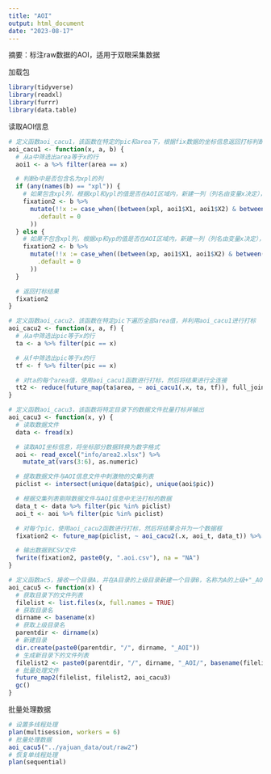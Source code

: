 ```yaml
---
title: "AOI"
output: html_document
date: "2023-08-17"
---
```

摘要：标注raw数据的AOI，适用于双眼采集数据

加载包
```r
library(tidyverse)
library(readxl)
library(furrr)
library(data.table)
```

读取AOI信息
```r
# 定义函数aoi_cacu1，该函数在特定的pic和area下，根据fix数据的坐标信息返回打标判断
aoi_cacu1 <- function(x, a, b) {
  # 从a中筛选出area等于x的行
  aoi1 <- a %>% filter(area == x)

  # 判断b中是否包含名为xpl的列
  if (any(names(b) == "xpl")) {
    # 如果包含xpl列，根据xpl和ypl的值是否在AOI区域内，新建一列（列名由变量x决定），在AOI区域内的值为1，否则为0
    fixation2 <- b %>%
      mutate(!!x := case_when((between(xpl, aoi1$X1, aoi1$X2) & between(ypl, aoi1$Y1, aoi1$Y3)) | (between(xpr, aoi1$X1, aoi1$X2) & between(ypr, aoi1$Y1, aoi1$Y3)) ~ 1,
        .default = 0
      ))
  } else {
    # 如果不包含xpl列，根据xp和yp的值是否在AOI区域内，新建一列（列名由变量x决定），在AOI区域内的值为1，否则为0
    fixation2 <- b %>%
      mutate(!!x := case_when((between(xp, aoi1$X1, aoi1$X2) & between(yp, aoi1$Y1, aoi1$Y3)) ~ 1,
        .default = 0
      ))
  }

  # 返回打标结果
  fixation2
}

# 定义函数aoi_cacu2，该函数在特定pic下遍历全部area值，并利用aoi_cacu1进行打标
aoi_cacu2 <- function(x, a, f) {
  # 从a中筛选出pic等于x的行
  ta <- a %>% filter(pic == x)

  # 从f中筛选出pic等于x的行
  tf <- f %>% filter(pic == x)

  # 对ta的每个area值，使用aoi_cacu1函数进行打标，然后将结果进行全连接
  tt2 <- reduce(future_map(ta$area, ~ aoi_cacu1(.x, ta, tf)), full_join)
}

# 定义函数aoi_cacu3，该函数将特定目录下的数据文件批量打标并输出
aoi_cacu3 <- function(x, y) {
  # 读取数据文件
  data <- fread(x)

  # 读取AOI坐标信息，将坐标部分数据转换为数字格式
  aoi <- read_excel("info/area2.xlsx") %>%
    mutate_at(vars(3:6), as.numeric)

  # 提取数据文件与AOI信息文件中刺激物的交集列表
  piclist <- intersect(unique(data$pic), unique(aoi$pic))

  # 根据交集列表剔除数据文件与AOI信息中无法打标的数据
  data_t <- data %>% filter(pic %in% piclist)
  aoi_t <- aoi %>% filter(pic %in% piclist)

  # 对每个pic，使用aoi_cacu2函数进行打标，然后将结果合并为一个数据框
  fixation2 <- future_map(piclist, ~ aoi_cacu2(.x, aoi_t, data_t)) %>% bind_rows()

  # 输出数据到CSV文件
  fwrite(fixation2, paste0(y, ".aoi.csv"), na = "NA")
}

# 定义函数ac5，接收一个目录A，并在A目录的上级目录新建一个目录B，名称为A的上级+"_AOI"。生成A目录下的文建列表，同时结合A的文件名与B目录，生成B目录下的文件列表。批量处理A目录下的文件，将处理结果输出到B目录下的文件列表。
aoi_cacu5 <- function(x) {
  # 获取目录下的文件列表
  filelist <- list.files(x, full.names = TRUE)
  # 获取目录名
  dirname <- basename(x)
  # 获取上级目录名
  parentdir <- dirname(x)
  # 新建目录
  dir.create(paste0(parentdir, "/", dirname, "_AOI"))
  # 生成新目录下的文件列表
  filelist2 <- paste0(parentdir, "/", dirname, "_AOI/", basename(filelist))
  # 批量处理文件
  future_map2(filelist, filelist2, aoi_cacu3)
  gc()
}
```

批量处理数据
```r
# 设置多线程处理
plan(multisession, workers = 6)
# 批量处理数据
aoi_cacu5("../yajuan_data/out/raw2")
# 恢复单线程处理
plan(sequential)
```
